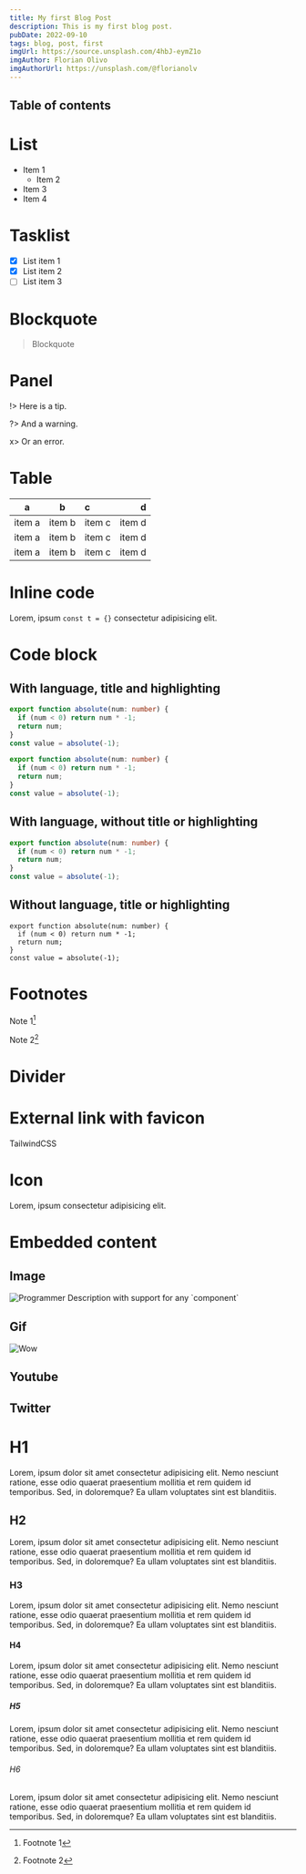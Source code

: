 ```yaml
---
title: My first Blog Post
description: This is my first blog post.
pubDate: 2022-09-10
tags: blog, post, first
imgUrl: https://source.unsplash.com/4hbJ-eymZ1o
imgAuthor: Florian Olivo
imgAuthorUrl: https://unsplash.com/@florianolv
---
```





## Table of contents

# List

- Item 1
  - Item 2
- Item 3
- Item 4

# Tasklist

- [x] List item 1
- [x] List item 2
- [ ] List item 3

# Blockquote

> Blockquote

# Panel

!> Here is a tip.

?> And a warning.

x> Or an error.

# Table

| a      |   b    | c      |      d |
| ------ | :----: | :----- | -----: |
| item a | item b | item c | item d |
| item a | item b | item c | item d |
| item a | item b | item c | item d |

# Inline code

Lorem, ipsum `const t = {}` consectetur adipisicing elit.

# Code block

## With language, title and highlighting

```typescript title="examples/index.ts" {1-3,6}
export function absolute(num: number) {
  if (num < 0) return num * -1;
  return num;
}
const value = absolute(-1);

export function absolute(num: number) {
  if (num < 0) return num * -1;
  return num;
}
const value = absolute(-1);
```

## With language, without title or highlighting

```typescript
export function absolute(num: number) {
  if (num < 0) return num * -1;
  return num;
}
const value = absolute(-1);
```

## Without language, title or highlighting

```
export function absolute(num: number) {
  if (num < 0) return num * -1;
  return num;
}
const value = absolute(-1);
```

# Footnotes

Note 1[^1]

Note 2[^2]

# Divider

<Divider />

# External link with favicon

<ExternalLink href="https://tailwindcss.com/" favicon>
  TailwindCSS
</ExternalLink>

# Icon

Lorem, ipsum <Icon name="smiling-face-with-smiling-eyes" /> consectetur adipisicing elit.

# Embedded content

## Image

<Image src="https://source.unsplash.com/FCHlYvR5gJI" alt="Programmer">
  Description with support for any `component`
</Image>

## Gif

<Image
  src="https://media.giphy.com/media/oYtVHSxngR3lC/giphy.gif"
  alt="Wow"
  gif
/>

## Youtube

<YouTube id="https://www.youtube.com/watch?v=gxBkghlglTg" />

## Twitter

<Tweet id="https://twitter.com/astrodotbuild/status/1557049466401632256" />

# H1

Lorem, ipsum dolor sit amet consectetur adipisicing elit. Nemo nesciunt ratione, esse odio quaerat praesentium mollitia et rem quidem id temporibus. Sed, in doloremque? Ea ullam voluptates sint est blanditiis.

## H2

Lorem, ipsum dolor sit amet consectetur adipisicing elit. Nemo nesciunt ratione, esse odio quaerat praesentium mollitia et rem quidem id temporibus. Sed, in doloremque? Ea ullam voluptates sint est blanditiis.

### H3

Lorem, ipsum dolor sit amet consectetur adipisicing elit. Nemo nesciunt ratione, esse odio quaerat praesentium mollitia et rem quidem id temporibus. Sed, in doloremque? Ea ullam voluptates sint est blanditiis.

#### H4

Lorem, ipsum dolor sit amet consectetur adipisicing elit. Nemo nesciunt ratione, esse odio quaerat praesentium mollitia et rem quidem id temporibus. Sed, in doloremque? Ea ullam voluptates sint est blanditiis.

##### H5

Lorem, ipsum dolor sit amet consectetur adipisicing elit. Nemo nesciunt ratione, esse odio quaerat praesentium mollitia et rem quidem id temporibus. Sed, in doloremque? Ea ullam voluptates sint est blanditiis.

###### H6

Lorem, ipsum dolor sit amet consectetur adipisicing elit. Nemo nesciunt ratione, esse odio quaerat praesentium mollitia et rem quidem id temporibus. Sed, in doloremque? Ea ullam voluptates sint est blanditiis.

[^1]: Footnote 1
[^2]: Footnote 2
